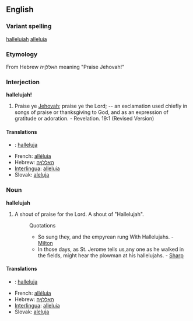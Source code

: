==English==
===Variant spelling===
[[halleluiah]] <!--I don't know this one...-->
[[alleluia]]

=== Etymology ===
From Hebrew האללןיה meaning "Praise Jehovah!"

===Interjection===
'''hallelujah!'''

#Praise ye [[Jehovah]]; praise ye the Lord; -- an exclamation used chiefly in songs of praise or thanksgiving to God, and as an expression of gratitude or adoration. - Revelation. 19:1 (Revised Version)

<!-- originally fi fr ia sk were under a "noun and interjection" heading, please make any corrections -->
====Translations====
*{{fi}}: [[halleluja]]
*French: [[alléluia]]
*Hebrew: [[האללןיה]]
*[[Interlingua]]: [[alleluia#Interlingua|alleluia]]
*Slovak: [[aleluja]]

===Noun===
'''hallelujah'''

#A shout of praise for the Lord.  A shout of "Hallelujah".
#:Quotations
#:*So sung they, and the empyrean rung With Hallelujahs. - [[Milton]]
#:*In those days, as St. Jerome tells us,any one as he walked in the fields, might hear the plowman at his hallelujahs. - [[Sharp]]

<!-- originally fi fr ia sk were under a "noun and interjection" heading, please make any corrections -->
====Translations====
*{{fi}}: [[halleluja]]
*French: [[alléluia]]
*Hebrew: [[האללןיה]]
*[[Interlingua]]: [[alleluia#Interlingua|alleluia]]
*Slovak: [[aleluja]]